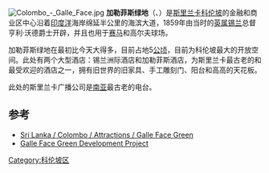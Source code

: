 [[Image:Colombo_-_Galle_Face.jpg|thumb]]
'''加勒菲斯绿地'''（{{lang-si|ගාලු මුවදොර පිටිය}}、{{lang-ta|காலிமுகத் திடல்}}）是[[斯里兰卡|斯里兰卡]][[科伦坡|科伦坡]]的金融和商业区中心沿着[[印度洋|印度洋]]海岸绵延半公里的海滨大道，1859年由当时的[[英属锡兰|英属锡兰]]总督亨利·沃德爵士开辟，并且也用于[[赛马|赛马]]和高尔夫球场。

加勒菲斯绿地在最初比今天大得多，目前占地5[[公顷|公顷]]，目前为科伦坡最大的开放空间。此处有两个大型酒店：锡兰洲际酒店和加勒菲斯酒店，为斯里兰卡最古老的和最受欢迎的酒店之一，拥有旧世界的旧家具、手工雕刻门、阳台和高高的天花板。

此处的斯里兰卡广播公司是[[南亚|南亚]]最古老的电台。

==参考==
*[https://web.archive.org/web/20070927164728/http://www.asiamaya.com/asiaguide/srilanka/e-03colo/es-col17_e.htm Sri Lanka / Colombo / Attractions / Galle Face Green]
*[https://web.archive.org/web/20070322213859/http://www.uda.lk/Projects/galle%20face/galleface.htm  Galle Face Green Development Project]
{{Commonscat|Galle Face Green|加勒菲斯绿地}}
{{coord|6.92655|N|79.8435|E|source:kolossus-dewiki|display=title}}

[[Category:科伦坡区|Category:科伦坡区]]